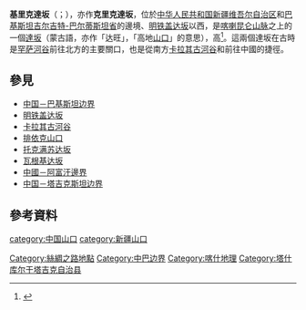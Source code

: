 {{distinguish|克里克山口}}
{{Expand language|1=en|time=2021-03-13T13:11:16+00:00}}
{{Infobox mountain pass
| name = 基里克达坂 <br> Kilik pass
| photo = Kilik pass near morkoshi pakistan.jpg
| photo_caption = 
| elevation_m = 4827
| elevation_ref = 
| location = {{CHN}}[[新疆|新疆]][[喀什地区|喀什地区]]<br>{{PAK}}[[吉尔吉特-巴尔蒂斯坦|吉尔吉特-巴尔蒂斯坦]]
| range = [[喀喇昆仑山脉|喀喇昆仑山脉]]
| map = China Xinjiang Southern#Gilgit Baltistan
| label_position = bottom
| coordinates = {{coord|type:pass|format=dms|display=inline,title}}
| topo = 
}}

'''基里克達坂'''（{{lang-hi|किलिक पास}}；{{lang-ur|کلوک پاس}}），亦作'''克里克達坂'''，位於[[中华人民共和国|中华人民共和国]][[新疆维吾尔自治区|新疆维吾尔自治区]]和[[巴基斯坦|巴基斯坦]][[吉尔吉特-巴尔蒂斯坦省|吉尔吉特-巴尔蒂斯坦省]]的邊境、[[明铁盖达坂|明铁盖达坂]]以西，是[[喀喇昆仑山脉|喀喇昆仑山脉]]之上的一個[[達坂|達坂]]（蒙古語，亦作「达旺」，「高地[[山坳|山口]]」的意思），高{{convert|4827|m|ft|disp=or|0|abbr=on}}<ref>{{cite wikisource |title=中华人民共和国政府和巴基斯坦政府关于中国新疆和由巴基斯坦实际控制其防务的各个地区相接壤的边界的协定 |trans-title=China-Pakistan Border Agreement |wslanguage=zh |quote=穿过基里克达坂（达旺） |date=1963-03-02}}</ref>。這兩個達坂在古時是[[罕萨河谷|罕萨河谷]]前往北方的主要關口，也是從南方[[卡拉其古河谷|卡拉其古河谷]]和{{tsl|en|Taghdumbash Pamir}}前往中國的捷徑。


== 參見 ==
*[[中国－巴基斯坦边界|中国－巴基斯坦边界]]
*[[明铁盖达坂|明铁盖达坂]]
*[[卡拉其古河谷|卡拉其古河谷]]
*[[排依克山口|排依克山口]]
*[[托克满苏达坂|托克满苏达坂]]
*[[瓦根基达坂|瓦根基达坂]]
*[[中國－阿富汗邊界|中國－阿富汗邊界]]
*[[中国－塔吉克斯坦边界|中国－塔吉克斯坦边界]]

== 參考資料 ==
{{reflist}}

{{DEFAULTSORT:Kilik pass}}
{{中国山口}}
[[category:中国山口|category:中国山口]]
[[category:新疆山口|category:新疆山口]]
[[Category:絲綢之路地點|Category:絲綢之路地點]]
[[Category:中巴边界|Category:中巴边界]] 
[[Category:喀什地理|Category:喀什地理]]
[[Category:塔什库尔干塔吉克自治县|Category:塔什库尔干塔吉克自治县]]
